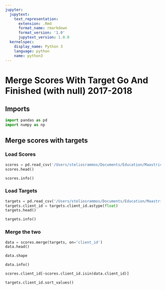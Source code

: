 ```yaml
---
jupyter:
  jupytext:
    text_representation:
      extension: .Rmd
      format_name: rmarkdown
      format_version: '1.0'
      jupytext_version: 1.0.0
  kernelspec:
    display_name: Python 3
    language: python
    name: python3
---
```


# Merge Scores With Target Go And Finished (with null) 2017-2018

## Imports

```python
import pandas as pd
import numpy as np
```

## Merge scores with targets


### Load Scores

```python
scores = pd.read_csv('/Users/steliosrammos/Documents/Education/Maastricht/DKE-Year3/BachelorThesis/bachelor_thesis/data/interim/pivoted_scores_2017_2018_with_null.csv', sep=";")
scores.head()
```

```python
scores.info()
```

### Load Targets

```python
targets = pd.read_csv('/Users/steliosrammos/Documents/Education/Maastricht/DKE-Year3/BachelorThesis/bachelor_thesis/data/interim/clients_go_nogo_finished.csv', sep=";", low_memory=False)
targets.client_id = targets.client_id.astype(float)
targets.head()
```

```python
targets.info()
```

### Merge the two

```python
data = scores.merge(targets, on='client_id')
data.head()
```

```python
data.shape
```

```python
data.info()
```

```python
scores.client_id[~scores.client_id.isin(data.client_id)]
```

```python
targets.client_id.sort_values()
```

```python

```
